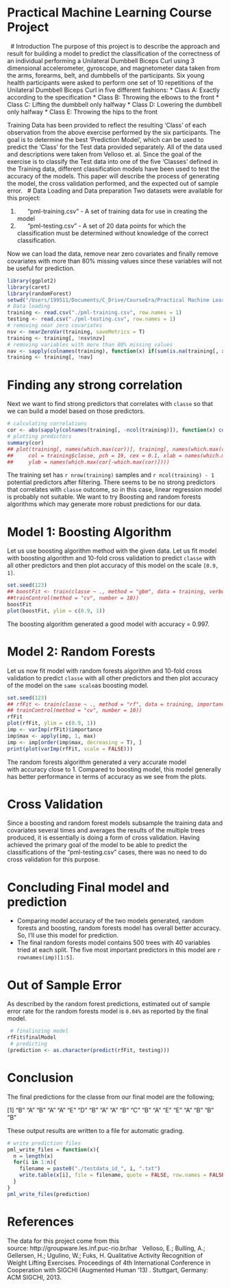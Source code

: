Practical Machine Learning Course Project
========================================================
 
 
# Introduction
The purpose of this project is to describe the approach and result for building a model to predict the classification of the correctness of an individual performing a Unilateral Dumbbell Biceps Curl using 3 dimensional accelerometer, gyroscope, and magnetometer data taken from the arms, forearms, belt, and dumbbells of the participants. Six young health participants were asked to perform one set of 10 repetitions of the Unilateral Dumbbell Biceps Curl in five different fashions:
* Class A: Exactly according to the specification
* Class B: Throwing the elbows to the front
* Class C: Lifting the dumbbell only halfway
* Class D: Lowering the dumbbell only halfway
* Class E: Throwing the hips to the front

Training Data has been provided to reflect the resulting ‘Class’ of each observation from the above exercise performed by the six participants. The goal is to determine the best ‘Prediction Model’, which can be used to predict the ‘Class’ for the Test data provided separately. All of the data used and descriptions were taken from Velloso et. al.
Since the goal of the exercise is to classify the Test data into one of the five ‘Classes’ defined in the Training data, different classification models have been used to test the accuracy of the models. This paper will describe the process of generating the model, the cross validation performed, and the expected out of sample error.
 
# Data Loading and Data preparation
Two datasets were available for this project:

1.       "pml-training.csv" - A set of training data for use in creating the model
2.       "pml-testing.csv" - A set of 20 data points for which the classification must be determined without knowledge of the correct classification. 

Now we can load the data, remove near zero covariates and finally remove covariates with more than 80% missing values since these variables will not be useful for prediction.
```r
library(ggplot2)
library(caret)
library(randomForest)
setwd("/Users/199511/Documents/C_Drive/CourseEra/Practical Machine Learning/Project")
# Data loading
training <- read.csv("./pml-training.csv", row.names = 1)
testing <- read.csv("./pml-testing.csv", row.names = 1)
# removing near zero covariates
nsv <- nearZeroVar(training, saveMetrics = T)
training <- training[, !nsv$nzv]
# removing variables with more than 80% missing values
nav <- sapply(colnames(training), function(x) if(sum(is.na(training[, x])) > 0.8*nrow(training)){return(T)}else{return(F)})
training <- training[, !nav]
```

# Finding any strong correlation 
Next we want to find strong predictors that correlates with `classe` so that we can build a model based on those predictors. 
```r
# calculating correlations
cor <- abs(sapply(colnames(training[, -ncol(training)]), function(x) cor(as.numeric(training[, x]), as.numeric(training$classe), method = "spearman")))
# plotting predictors 
summary(cor)
## plot(training[, names(which.max(cor))], training[, names(which.max(cor[-which.max(cor)]))],
##     col = training$classe, pch = 19, cex = 0.1, xlab = names(which.max(cor)),
##     ylab = names(which.max(cor[-which.max(cor)])))
```

The training set has `r nrow(training)` samples and `r ncol(training) - 1` potential predictors after filtering. There seems to be no strong predictors that correlates with `classe` outcome, so in this case, linear regression model is probably not suitable. We want to try Boosting and random forests algorithms which may generate more robust predictions for our data.

# Model 1:  Boosting Algorithm
Let us use boosting algorithm method with the given data. Let us fit model with boosting algorithm and 10-fold cross validation to predict `classe` with all other predictors and then plot accuracy of this model on the scale `[0.9, 1]`.
```r
set.seed(123)
## boostFit <- train(classe ~ ., method = "gbm", data = training, verbose = F, trControl =
##trainControl(method = "cv", number = 10))
boostFit
plot(boostFit, ylim = c(0.9, 1))
```
The boosting algorithm generated a good model with accuracy = 0.997.

# Model 2: Random Forests 
Let us now fit model with random forests algorithm and 10-fold cross validation to predict `classe` with all other predictors and then plot accuracy of the model on the `same scale`as boosting model.
```r
set.seed(123)
## rfFit <- train(classe ~ ., method = "rf", data = training, importance = T, trControl =
## trainControl(method = "cv", number = 10))
rfFit
plot(rfFit, ylim = c(0.9, 1))
imp <- varImp(rfFit)$importance
imp$max <- apply(imp, 1, max)
imp <- imp[order(imp$max, decreasing = T), ] 
print(plot(varImp(rfFit, scale = FALSE)))
```

The random forests algorithm generated a very accurate model with accuracy close to 1. Compared to boosting model, this model generally has better performance in terms of accuracy as we see from the plots.

# Cross Validation
Since a boosting and random forest models subsample the training data and covariates several times and averages the results of the multiple trees produced, it is essentially is doing a form of cross validation. Having achieved the primary goal of the model to be able to predict the classifications of the "pml-testing.csv" cases, there was no need to do cross validation for this purpose.

# Concluding Final model and prediction
* Comparing model accuracy of the two models generated, random forests and boosting, random forests model has overall better accuracy. So, I'll use this model for prediction.
* The final random forests model contains 500 trees with 40 variables tried at each split. The five most important predictors in this model are `r rownames(imp)[1:5]`.

# Out of Sample Error
As described by the random forest predictions, estimated out of sample error rate for the random forests model is `0.04%` as reported by the final model.
```r
 # finalinzing model
rfFit$finalModel
 # predicting
(prediction <- as.character(predict(rfFit, testing)))
```

# Conclusion

The final predictions for the classe from our final model are the following;

 [1] "B" "A" "B" "A" "A" "E" "D" "B" "A" "A" "B" "C" "B" "A" "E" "E" "A" "B" "B" "B"
 
These output results are written to a file for automatic grading.

```r
# write prediction files
pml_write_files = function(x){
  n = length(x)
  for(i in 1:n){
    filename = paste0("./testdata_id_", i, ".txt")
    write.table(x[i], file = filename, quote = FALSE, row.names = FALSE, col.names = FALSE)
  }
}
pml_write_files(prediction)
```

# References
The data for this project come from this source: http://groupware.les.inf.puc-rio.br/har
 
Velloso, E.; Bulling, A.; Gellersen, H.; Ugulino, W.; Fuks, H. Qualitative Activity Recognition of Weight Lifting Exercises. Proceedings of 4th International Conference in Cooperation with SIGCHI (Augmented Human '13) . Stuttgart, Germany: ACM SIGCHI, 2013.

